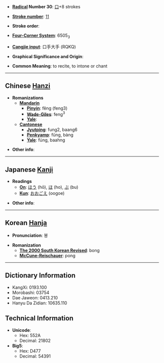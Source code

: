 * '''[[Wiktionary:Chinese radical index|Radical]] Number 30''': [[Wiktionary:Chinese radical index 口|口]]+8 strokes

* '''[[Wiktionary:Chinese total strokes index|Stroke number]]''': [[Wiktionary:Chinese total strokes index 11|11]]

* '''Stroke order''': 

* '''[[Wiktionary:Chinese four corner index|Four-Corner System]]''': 6505<sub>3</sub>

* '''[[Wiktionary:Chinese Cangjie index|Cangjie input]]''': 口手大手 (RQKQ)

* '''Graphical Significance and Origin''': 

* '''Common Meaning''': to recite, to intone or chant

----

== Chinese [[Hanzi]] ==

* '''Romanizations'''
** '''[[Mandarin]]'''
*** '''[[Pinyin]]''': fěng (feng3)
*** '''[[Wade-Giles]]''': feng<sup>3</sup>
*** '''[[Yale]]''': 
** '''[[Cantonese]]'''
*** '''[[Jyutping]]''': fung2, baang6
*** '''[[Penkyamp]]''': fũng, bàng
*** '''[[Yale]]''': fúng, baahng

* '''Other info''': 

----

== Japanese [[Kanji]] ==

* '''Readings'''
** '''[[On]]''': [[ほう]] (hō), [[ほ]] (ho), [[ぶ]] (bu)
** '''[[Kun]]''': [[おおごえ]] (oogoe)

* '''Other info''':  

----

== Korean [[Hanja]] ==

* '''Pronunciation''': 봉

* '''Romanization'''
** '''[[The 2000 South Korean Revised Romanization|The 2000 South Korean Revised]]''': bong
** '''[[McCune-Reischauer]]''': pong

----

== Dictionary Information ==

* KangXi: 0193.100
* Morobashi: 03754
* Dae Jaweon: 0413.210
* Hanyu Da Zidian: 10635.110

== Technical Information ==

* '''Unicode''':
** Hex: 552A
** Decimal: 21802
* '''Big5''':
** Hex: D477
** Decimal: 54391
